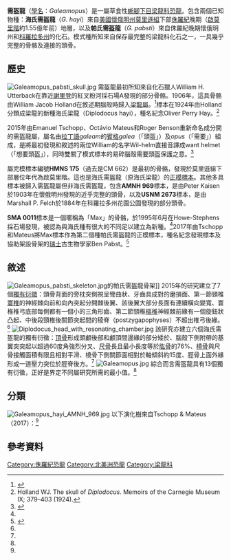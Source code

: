 {{Automatic Taxobox
| taxon = Galeamopus
| fossil_range = [[侏儸紀|侏儸紀]]晚期,{{fossil_range|155|152.9}}
| image = WLA hmns Diplodocus.jpg
| image_caption = 海氏需盔龍的正模標本骨架，位於{{link-en|休士頓自然科學博物館|Houston Museum of Natural Science}}
| authority = Tschopp ''et al.'', 2015
| type_species = '''海氏梁龍'''<br />'''''Diplodocus hayi'''''
| type_species_authority = Holland, 1924
| subdivision_ranks = 種 
| subdivision = 
* 海氏需盔龍（''G. hayi''）<br><small>(Holland, 1924)</small>
* 帕氏需盔龍（''G. pabsti''）<br><small>Tschopp & Mateus, 2017</small>
| synonyms =
海氏[[梁龍|梁龍]]（''Diplodocus hayi''）<br><small>Holland, 1924 (type)</small>
}}

'''需盔龍'''（[[學名|學名]]：''Galeamopus''）是一屬草食性[[蜥腳下目|蜥腳下目]][[梁龍科|梁龍科]][[恐龍|恐龍]]。包含兩個已知物種：'''海氏需盔龍'''（''G. hayi''）來自[[美國|美國]][[懷俄明州|懷俄明州]][[莫里遜組|莫里遜組]]下部[[侏羅紀|侏羅紀]]晚期（[[啟莫里階|啟莫里階]]約1.55億年前）地層，以及'''帕氏需盔龍'''（''G. pabsti''）來自侏羅紀晚期懷俄明州和[[科羅拉多州|科羅拉多州]]的化石。模式種所知來自保存最完整的梁龍科化石之一，一具幾乎完整的骨骼及連接的頭骨。

==歷史==
[[File:Galeamopus_pabsti_skull.jpg|thumb]]
需盔龍最初所知來自化石獵人William H. Utterback在靠近[[謝里登_(懷俄明州)|謝里登]]的紅叉粉河採石場A發現的部分骨骼。1906年，這具骨骼由William Jacob Holland在敘述期腦殼時歸入[[梁龍屬|梁龍屬]]。<ref>{{cite journal | last1 = Holland | first1 = W.J. | year = 1906 | title = The osteology of ''Diplodocus'' Marsh | url = | journal = Memoirs of the Carnegie Museum | volume = 2 | issue = | pages = 225–264 }}</ref>標本在1924年由Holland分類成梁龍的新種海氏梁龍（Diplodocus hayi），種名紀念Oliver Perry Hay。<ref>Holland WJ. The skull of ''Diplodocus''. Memoirs of the Carnegie Museum IX; 379–403 (1924).</ref>

2015年由Emanuel Tschopp、Octávio Mateus和Roger Benson重新命名成分開的需盔龍屬，屬名由[[拉丁語|拉丁語]]''galeam''的[[賓格|賓格]]''galea''（「頭盔」）及''opus''（「需要」）組成，是將最初發現和敘述的兩位William的名字Wil-helm直接音譯成want helmet（「想要頭盔」），同時雙關了模式標本的易碎腦殼需要頭盔保護之意。<ref name=TMB2015>{{Cite journal | doi = 10.7717/peerj.857| title = A specimen-level phylogenetic analysis and taxonomic revision of Diplodocidae (Dinosauria, Sauropoda)| journal = PeerJ| volume = 3| pages = e857| year = 2015| last1 = Tschopp | first1 = E. | last2 = Mateus | first2 = O. V. | last3 = Benson | first3 = R. B. J. | pmid=25870766 | pmc=4393826}}</ref>

屬完模標本編號'''HMNS 175'''（過去是CM 662）是最初的骨骼，發現於莫里遜組下部層位年代為啟莫里階。這也是海氏需盔龍（原海氏梁龍）的[[正模標本|正模標本]]。其他多具標本被歸入需盔龍屬但非海氏需盔龍，包含'''AMNH 969'''標本，是由Peter Kaisen於1903年在懷俄明州{{link-en|骨棺採石場|Bone Cabin Quarry}}發現的近乎完整的頭骨，以及'''USNM 2673'''標本，是由Marshall P. Felch於1884年在科羅拉多州花園公園發現的部分頭骨。

'''SMA 0011'''標本是一個暱稱為「Max」的骨骼，於1995年6月在Howe-Stephens採石場發現，被認為與海氏種有很大的不同足以建立為新種。<ref name=TMB2015/>2017年由Tschopp和Mateus將Max標本作為第二個種帕氏需盔龍的正模標本，種名紀念發現標本及協助架設{{link-en|阿薩爾恐龍博物館|Aathal Dinosaur Museum}}骨架的[[瑞士|瑞士]]古生物學家Ben Pabst。<ref name=pabsti>{{cite journal |author1=Emanuel Tschopp |author2=Octávio Mateus |year=2017 |title=Osteology of ''Galeamopus pabsti'' sp. nov. (Sauropoda: Diplodocidae), with implications for neurocentral closure timing, and the cervico-dorsal transition in diplodocids |url=https://peerj.com/articles/3179/ |journal=PeerJ |volume=5 |pages=e3179 |doi=10.7717/peerj.3179 |pmc=5417106 |pmid=28480132 }}</ref>

==敘述==
[[File:Galeamopus_pabsti_skeleton.jpg|thumb]]的帕氏需盔龍骨架]] 
2015年的研究建立了7個[[獨有衍徵|獨有衍徵]]：頭骨背面的旁枕突側視呈彎曲狀、牙齒具成對的磨損面、第一節頸椎[[寰椎|寰椎]]的神經棘向前和向內突起分開棘後翼、該後翼大部分長面有連續橫向變寬、寰椎椎弓底部每側都有一個小的三角形齒、第二節頸椎[[樞椎|樞椎]]神經棘前緣有一個旋鈕狀凸起、中後段頸椎後關節突起間的稜脊（postzygapophyses）不超出椎弓後緣。<ref name=TMB2015/>
[[File:Diplodocus_head_with_resonating_chamber.jpg|thumb]]
該研究亦建立六個海氏需盔龍的獨有衍徵：[[頂骨|頂骨]]形成頭顱後部和顱頂間邊緣的部分矮於{{link-en|枕骨大孔|foramen magnum}}、腦殼下側附帶的基翼突突起以超過60度角強烈分叉、[[尺骨|尺骨]]長且最小長度等於[[肱骨|肱骨]]的76%、[[橈骨|橈骨]]與尺骨接觸面積有限且相對平滑、橈骨下側關節面相對於軸傾斜約15度、脛骨上面外緣形成一道壓力突位於脛脊後方。<ref name=TMB2015/>
[[File:Galeamopus.jpg|thumb]]
綜合而言需盔龍具有13個獨有衍徵，正好是界定不同屬研究所需的最小值。<ref name=TMB2015/>

==分類==
[[File:Galeamopus_hayi_AMNH_969.jpg|thumb]]
以下演化樹來自Tschopp & Mateus（2017）：<ref name="pabsti"/>
{{clade| style=font-size:85%;line-height:85%
|label1= [[梁龍科|梁龍科]] 
|1={{clade
      |label1= [[迷惑龍亞科|迷惑龍亞科]] 
      |1={{clade
            |1={{clade
              |1=[[迷惑龍屬|埃阿斯迷惑龍]]
              |2=[[迷惑龍屬|路氏迷惑龍]] }}
            |2={{clade
            |1=[[雷龍屬|秀麗雷龍]]
            |2={{clade
              |1=[[雙腔龍屬|高雙腔龍]]
              |2={{clade
                |1=[[雷龍屬|胸飾雷龍]]
                 |2=[[雷龍屬|小雷龍]] }} }} }} }}
      |label2= [[梁龍亞科|梁龍亞科]] 
      |2={{clade 
        |1=[[小梁龍屬|塞氏小梁龍]]
        |2={{clade
          |1=[[拖尼龍屬|非洲拖尼龍]]
          |2={{clade
            |1={{clade
              |1=[[丁赫羅龍屬|勞爾哈超龍]]
              |2=[[超龍屬|薇薇安超龍]] }}
           |2={{clade
             |1=[[末梁龍屬|寬尾末梁龍]]
             |2={{clade
                |1={{clade
                   |1='''海氏需盔龍'''
                   |2='''帕氏需盔龍''' }}
                |2={{clade
                 |1=[[重龍屬|大齋重龍]]
                  |2={{clade
                   |1=[[梁龍屬|卡內基梁龍]]
                   |2=[[梁龍屬|哈氏梁龍]] }}
}} }} }} }} }} }} }} }}

==參考資料==
{{Reflist}}

{{蜥腳形亞目|D.}}
{{Taxonbar|from=Q19767736}}

[[Category:侏羅紀恐龍|Category:侏羅紀恐龍]]
[[Category:北美洲恐龍|Category:北美洲恐龍]]
[[Category:梁龍科|Category:梁龍科]]